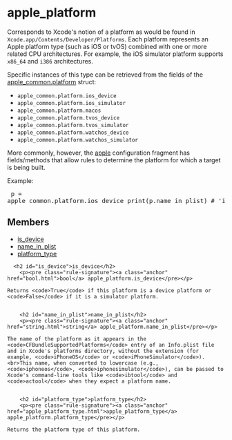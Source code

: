 <html devsite>
<head>
  <meta name="project_path" value="/_project.yaml">
  <meta name="book_path" value="/versions/6.5.0/_book.yaml">
</head>
<body>

<h1 class="page-title" id="modules.apple_platform">apple_platform</h1>

<!-- {% raw %} -->

Corresponds to Xcode's notion of a platform as would be found in <code>Xcode.app/Contents/Developer/Platforms</code>. Each platform represents an Apple platform type (such as iOS or tvOS) combined with one or more related CPU architectures. For example, the iOS simulator platform supports <code>x86_64</code> and <code>i386</code> architectures.<p>Specific instances of this type can be retrieved from the fields of the <a href='apple_common.html#platform'>apple_common.platform</a> struct:<br><ul><li><code>apple_common.platform.ios_device</code></li><li><code>apple_common.platform.ios_simulator</code></li><li><code>apple_common.platform.macos</code></li><li><code>apple_common.platform.tvos_device</code></li><li><code>apple_common.platform.tvos_simulator</code></li><li><code>apple_common.platform.watchos_device</code></li><li><code>apple_common.platform.watchos_simulator</code></li></ul><p>More commonly, however, the <a href='apple.html'>apple</a> configuration fragment has fields/methods that allow rules to determine the platform for which a target is being built.<p>Example:<br><pre class='language-python'>
p = apple_common.platform.ios_device
print(p.name_in_plist)  # 'iPhoneOS'
</pre>

<h2>Members</h2>
<ul>
    <li>
    <a href="#is_device">is_device</a>
  </li>
      <li>
    <a href="#name_in_plist">name_in_plist</a>
  </li>
      <li>
    <a href="#platform_type">platform_type</a>
  </li>
  </ul>

      <h2 id="is_device">is_device</h2>
        <p><pre class="rule-signature"><a class="anchor" href="bool.html">bool</a> apple_platform.is_device</pre></p>

    Returns <code>True</code> if this platform is a device platform or <code>False</code> if it is a simulator platform.


        <h2 id="name_in_plist">name_in_plist</h2>
        <p><pre class="rule-signature"><a class="anchor" href="string.html">string</a> apple_platform.name_in_plist</pre></p>

    The name of the platform as it appears in the <code>CFBundleSupportedPlatforms</code> entry of an Info.plist file and in Xcode's platforms directory, without the extension (for example, <code>iPhoneOS</code> or <code>iPhoneSimulator</code>).<br>This name, when converted to lowercase (e.g., <code>iphoneos</code>, <code>iphonesimulator</code>), can be passed to Xcode's command-line tools like <code>ibtool</code> and <code>actool</code> when they expect a platform name.


        <h2 id="platform_type">platform_type</h2>
        <p><pre class="rule-signature"><a class="anchor" href="apple_platform_type.html">apple_platform_type</a> apple_platform.platform_type</pre></p>

    Returns the platform type of this platform.



</body>
</html>

<!-- {% endraw %} -->
